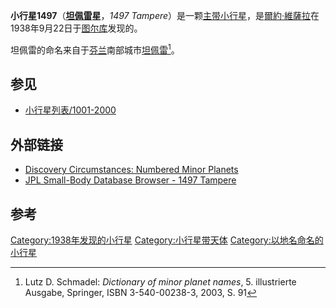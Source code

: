 {{Infobox planet
| width = 25em
| bgcolour = #FFFFC0 
| name = Tampere
| discovery = yes
| discovery_ref =
| discoverer = [[爾約·維薩拉|爾約·維薩拉]]
| discovery_site = [[图尔库|图尔库]]
| discovered = 1938年9月22日
| designations = yes
| mp_name = 1497
| alt_names =  1938 SB1 ; 1933 SQ 
| named_after = [[坦佩雷|坦佩雷]]
| mp_category = 
| epoch = [[Julian_day|JD]] 2455800.5 (2011-Aug-27.0)
| eccentricity = 0.0779996
| semimajor  = 2.8948145 AU
| perihelion   = 2.6690201 AU
| inclination = 1.05982°
| asc_node = 300.38934°
| arg_peri = 28.01304°
| mean_anomaly = 324.03558[[角度|°]]
| period = 1798.9932834 [[day|d]] (  4.93 [[Julian_year_(astronomy)|a]])
| aphelion = 3.1206089 [[天文单位|AU]]

| orbit_ref = <ref>[http://ssd.jpl.nasa.gov/sbdb.cgi?sstr=1497 JPL Small-Body Database Browser - 1497 Tampere]</ref>
| avg_speed =
| satellites =
| physical_characteristics = yes
| dimensions =
| mass =
| density =
| surface_grav =
| escape_velocity =
| sidereal_day =
| axial_tilt =
| pole_ecliptic_lat =
| pole_ecliptic_lon =
| albedo =
| rotation=
| temperatures=
| temp_name1 =
| mean_temp_1 =
| max_temp_1 =
| temp_name2 =
| max_temp_2 =
| spectral_type =
| abs_magnitude = 11.9
}}
'''小行星1497'''（'''[[坦佩雷|坦佩雷]]星'''，''1497 Tampere''）是一颗[[小行星带|主带小行星]]，是[[爾約·維薩拉|爾約·維薩拉]]在1938年9月22日于[[图尔库|图尔库]]发现的。

坦佩雷的命名来自于[[芬兰|芬兰]]南部城市[[坦佩雷|坦佩雷]]<ref name="Schmadel2003">Lutz D. Schmadel: ''Dictionary of minor planet names'', 5. illustrierte Ausgabe, Springer, ISBN 3-540-00238-3, 2003, S. 91</ref>。

==参见==
* [[小行星列表/1001-2000|小行星列表/1001-2000]]

== 外部链接 ==
* [http://cfa-www.harvard.edu/iau/lists/NumberedMPs.txt Discovery Circumstances: Numbered Minor Planets] {{Wayback|url=http://cfa-www.harvard.edu/iau/lists/NumberedMPs.txt |date=20080517010638 }}
* [http://ssd.jpl.nasa.gov/sbdb.cgi?sstr=1497 JPL Small-Body Database Browser - 1497 Tampere] {{Wayback|url=http://ssd.jpl.nasa.gov/sbdb.cgi?sstr=1497 |date=20201119012436 }}

== 参考 ==
{{Reflist}}
{{Minor Planet Number|[[小行星1496|1496 Turku]]|[[小行星1498|1498 Lahti]]}}

[[Category:1938年发现的小行星|Category:1938年发现的小行星]]
[[Category:小行星带天体|Category:小行星带天体]]
[[Category:以地名命名的小行星|Category:以地名命名的小行星]]

{{Beltasteroid-stub}}